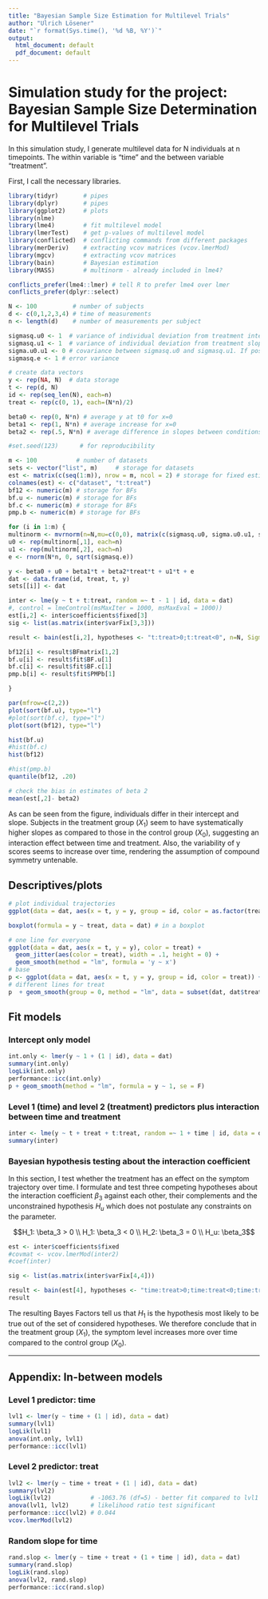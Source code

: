 ```yaml
---
title: "Bayesian Sample Size Estimation for Multilevel Trials"
author: "Ulrich Lösener"
date: "`r format(Sys.time(), '%d %B, %Y')`"
output:
  html_document: default
  pdf_document: default
---
```


# Simulation study for the project: Bayesian Sample Size Determination for Multilevel Trials

In this simulation study, I generate multilevel data for N individuals at n timepoints. The within variable is "time" and the between variable "treatment".

First, I call the necessary libraries.

```r
library(tidyr)       # pipes
library(dplyr)       # pipes
library(ggplot2)     # plots
library(nlme)
library(lme4)        # fit multilevel model
library(lmerTest)    # get p-values of multilevel model
library(conflicted)  # conflicting commands from different packages
library(merDeriv)    # extracting vcov matrices (vcov.lmerMod)
library(mgcv)        # extracting vcov matrices
library(bain)        # Bayesian estimation
library(MASS)        # multinorm - already included in lme4?

conflicts_prefer(lme4::lmer) # tell R to prefer lme4 over lmer
conflicts_prefer(dplyr::select)
```




```r
N <- 100          # number of subjects
d <- c(0,1,2,3,4) # time of measurements
n <- length(d)    # number of measurements per subject

sigmasq.u0 <- 1  # variance of individual deviation from treatment intercept 
sigmasq.u1 <- 1  # variance of individual deviation from treatment slope
sigma.u0.u1 <- 0 # covariance between sigmasq.u0 and sigmasq.u1. If positive, then individuals with higher(lower) initial values tend to have a higher (lower) rate of change over time.
sigmasq.e <- 1 # error variance

# create data vectors
y <- rep(NA, N)  # data storage
t <- rep(d, N)
id <- rep(seq_len(N), each=n)
treat <- rep(c(0, 1), each=(N*n)/2)

beta0 <- rep(0, N*n) # average y at t0 for x=0
beta1 <- rep(1, N*n) # average increase for x=0
beta2 <- rep(.5, N*n) # average difference in slopes between conditions

#set.seed(123)      # for reproducibility

m <- 100           # number of datasets
sets <- vector("list", m)     # storage for datasets
est <- matrix(c(seq(1:m)), nrow = m, ncol = 2) # storage for fixed estimates
colnames(est) <- c("dataset", "t:treat")
bf12 <- numeric(m) # storage for BFs
bf.u <- numeric(m) # storage for BFs
bf.c <- numeric(m) # storage for BFs
pmp.b <- numeric(m) # storage for BFs

for (i in 1:m) {
multinorm <- mvrnorm(n=N,mu=c(0,0), matrix(c(sigmasq.u0, sigma.u0.u1, sigma.u0.u1, sigmasq.u1), nrow=2, ncol=2)) # draw individual deviation from treatment intercept and slope from a multivariate normal distribution with mean 0.
u0 <- rep(multinorm[,1], each=n)
u1 <- rep(multinorm[,2], each=n)
e <- rnorm(N*n, 0, sqrt(sigmasq.e))

y <- beta0 + u0 + beta1*t + beta2*treat*t + u1*t + e
dat <- data.frame(id, treat, t, y)
sets[[i]] <- dat

inter <- lme(y ~ t + t:treat, random =~ t - 1 | id, data = dat)
#, control = lmeControl(msMaxIter = 1000, msMaxEval = 1000))
est[i,2] <- inter$coefficients$fixed[3]
sig <- list(as.matrix(inter$varFix[3,3]))

result <- bain(est[i,2], hypotheses <- "t:treat>0;t:treat<0", n=N, Sigma = sig, group_parameters = 1)

bf12[i] <- result$BFmatrix[1,2]
bf.u[i] <- result$fit$BF.u[1]
bf.c[i] <- result$fit$BF.c[1]
pmp.b[i] <- result$fit$PMPb[1]

}

par(mfrow=c(2,2))
plot(sort(bf.u), type="l")
#plot(sort(bf.c), type="l")
plot(sort(bf12), type="l")

hist(bf.u)
#hist(bf.c)
hist(bf12)

#hist(pmp.b)
quantile(bf12, .20)

# check the bias in estimates of beta 2
mean(est[,2]- beta2) 

```

As can be seen from the figure, individuals differ in their intercept and slope. Subjects in the treatment group ($X_1$) seem to have systematically higher slopes as compared to those in the control group ($X_0$), suggesting an interaction effect between time and treatment. Also, the variability of y scores seems to increase over time, rendering the assumption of compound symmetry untenable. 


## Descriptives/plots

```r
# plot individual trajectories
ggplot(data = dat, aes(x = t, y = y, group = id, color = as.factor(treat))) + geom_line()

boxplot(formula = y ~ treat, data = dat) # in a boxplot
```

```r
# one line for everyone
ggplot(data = dat, aes(x = t, y = y), color = treat) + 
  geom_jitter(aes(color = treat), width = .1, height = 0) + 
  geom_smooth(method = "lm", formula = 'y ~ x')
# base
p <- ggplot(data = dat, aes(x = t, y = y, group = id, color = treat)) + geom_jitter(width = .1, height = 0)
# different lines for treat
p  + geom_smooth(group = 0, method = "lm", data = subset(dat, dat$treat == 0), formula = 'y ~ x') + geom_smooth(group = 0, method = "lm", data = subset(dat, dat$treat == 1), formula = 'y ~ x')

```


## Fit models

### Intercept only model

```r
int.only <- lmer(y ~ 1 + (1 | id), data = dat)
summary(int.only) 
logLik(int.only)           
performance::icc(int.only) 
p + geom_smooth(method = "lm", formula = y ~ 1, se = F)
```

### Level 1 (time) and level 2 (treatment) predictors plus interaction between time and treatment

```r
inter <- lme(y ~ t + treat + t:treat, random =~ 1 + time | id, data = dat)
summary(inter)
```

### Bayesian hypothesis testing about the interaction coefficient

In this section, I test whether the treatment has an effect on the symptom trajectory over time. I formulate and test three competing hypotheses about the interaction coefficient $\beta_3$ against each other, their complements and the unconstrained hypothesis $H_u$ which does not postulate any constraints on the parameter. 

$$H_1: \beta_3 > 0 \\
H_1: \beta_3 < 0 \\
H_2: \beta_3 = 0 \\
H_u: \beta_3$$


```r

est <- inter$coefficients$fixed
#covmat <- vcov.lmerMod(inter2)
#coef(inter)

sig <- list(as.matrix(inter$varFix[4,4]))

result <- bain(est[4], hypotheses <- "time:treat>0;time:treat<0;time:treat=0", n=N*n, Sigma = sig, group_parameters = 1)
result
```

The resulting Bayes Factors tell us that $H_1$ is the hypothesis most likely to be true out of the set of considered hypotheses. We therefore conclude that in the treatment group ($X_1$), the symptom level increases more over time compared to the control group ($X_0$).


--------------------------------------------------------------------------------

## Appendix: In-between models

### Level 1 predictor: time

```r
lvl1 <- lmer(y ~ time + (1 | id), data = dat)
summary(lvl1)
logLik(lvl1)           
anova(int.only, lvl1)  
performance::icc(lvl1) 
```


### Level 2 predictor: treat

```r
lvl2 <- lmer(y ~ time + treat + (1 | id), data = dat)
summary(lvl2)
logLik(lvl2)           # -1063.76 (df=5) - better fit compared to lvl1 predictor only
anova(lvl1, lvl2)      # likelihood ratio test significant
performance::icc(lvl2) # 0.044
vcov.lmerMod(lvl2)
```

### Random slope for time

```r
rand.slop <- lmer(y ~ time + treat + (1 + time | id), data = dat)
summary(rand.slop)
logLik(rand.slop) 
anova(lvl2, rand.slop)
performance::icc(rand.slop)
```
